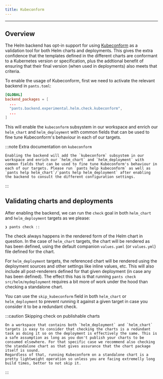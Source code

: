 ```yaml
---
title: Kubeconform
---
```


---

## Overview

The Helm backend has opt-in support for using [Kubeconform](https://github.com/yannh/kubeconform) as a validation tool for both Helm charts and deployments. This gives the extra confidence that the templates defined in the different charts are conformant to a Kubernetes version or specification, plus the addtional benefit of ensuring that their final version (when used in deployments) also meets that criteria.

To enable the usage of Kubeconform, first we need to activate the relevant backend in `pants.toml`:

```toml title="pants.toml"
[GLOBAL]
backend_packages = [
  ...
  "pants.backend.experimental.helm.check.kubeconform",
  ...
]
```

This will enable the `kubeconform` subsystem in our workspace and enrich our `helm_chart` and `helm_deployment` with common fields that can be used to fine tune Kubeconform's behaviour in each of our targets.

:::note Extra documentation on `kubeconform`

    Enabling the backend will add the `kubeconform` subsystem in our workspace and enrich our `helm_chart` and `helm_deployment` with common fields that can be used to fine tune Kubeconform's behaviour in each of our targets. Please run `pants help kubeconform` as well as `pants help helm_chart`/`pants help helm_deployment` after enabling the backend to consult the different configuration settings.

:::

## Validating charts and deployments

After enabling the backend, we can run the `check` goal in both `helm_chart` and `helm_deployment` targets as we please:

```
❯ pants check ::
```

The check always happens in the rendered form of the Helm chart in question. In the case of `helm_chart` targets, the chart will be rendered as has been defined, using the default companion `values.yaml` (or `values.yml`) file defined for the chart.

For `helm_deployment` targets, the referenced chart will be rendered using the deployment sources and other settings like inline values, etc. This will also include all post-renderers defined for that given deployment (in case any has been defined). The effect this has is that running `pants check src/helm/mydeployment` requires a bit more of work under the hood than checking a standalone chart.

You can use the `skip_kubeconform` field in both `helm_chart` or `helm_deployment` to prevent running it against a given target in case you consider it to be a redundant check.

:::caution Skipping check on publishable charts

    On a workspace that contains both `helm_deployment` and `helm_chart` targets is easy to consider that checking the charts is a redundant task as doing it so on the deployment is effectively the same. This is a safe assumption as long as you don't publish your charts to be consumed elsewhere. For that specific case we recommend also checking the standalone chart as that gives assurance that the chart package itself is sound.
    Regardless of that, running Kubeconform on a standalone chart is a pretty lightweight operation so unless you are facing extremelly long build times, better to not skip it.

:::
